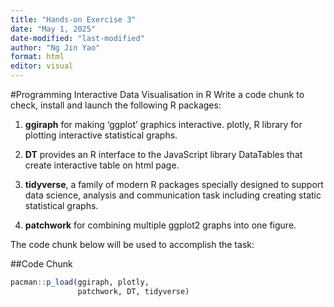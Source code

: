 ```yaml
---
title: "Hands-on Exercise 3"
date: "May 1, 2025"
date-modified: "last-modified"
author: "Ng Jin Yao"
format: html
editor: visual
---
```


#Programming Interactive Data Visualisation in R Write a code chunk to check, install and launch the following R packages:

1.  **ggiraph** for making ‘ggplot’ graphics interactive. plotly, R library for plotting interactive statistical graphs.

2.  **DT** provides an R interface to the JavaScript library DataTables that create interactive table on html page.

3.  **tidyverse**, a family of modern R packages specially designed to support data science, analysis and communication task including creating static statistical graphs.

4.  **patchwork** for combining multiple ggplot2 graphs into one figure.

The code chunk below will be used to accomplish the task:

##Code Chunk
```r
pacman::p_load(ggiraph, plotly, 
               patchwork, DT, tidyverse) 
```
